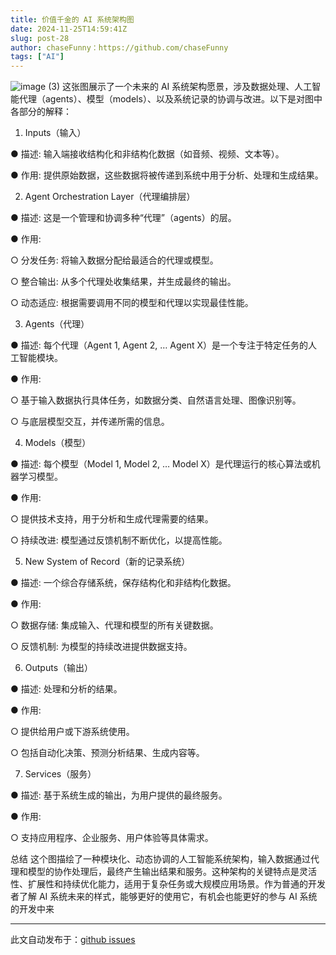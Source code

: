 ```yaml
---
title: 价值千金的 AI 系统架构图
date: 2024-11-25T14:59:41Z
slug: post-28
author: chaseFunny：https://github.com/chaseFunny
tags: ["AI"]
---
```



![image (3)](https://blog-1304565468.cos.ap-shanghai.myqcloud.com/blog/image%20(3).png)
这张图展示了一个未来的 AI 系统架构愿景，涉及数据处理、人工智能代理（agents）、模型（models）、以及系统记录的协调与改进。以下是对图中各部分的解释：
1. Inputs（输入）

● 描述: 输入端接收结构化和非结构化数据（如音频、视频、文本等）。

● 作用: 提供原始数据，这些数据将被传递到系统中用于分析、处理和生成结果。

2. Agent Orchestration Layer（代理编排层）

● 描述: 这是一个管理和协调多种“代理”（agents）的层。

● 作用: 

  ○ 分发任务: 将输入数据分配给最适合的代理或模型。
  
  ○ 整合输出: 从多个代理处收集结果，并生成最终的输出。
  
  ○ 动态适应: 根据需要调用不同的模型和代理以实现最佳性能。
  
3. Agents（代理）

● 描述: 每个代理（Agent 1, Agent 2, … Agent X）是一个专注于特定任务的人工智能模块。

● 作用: 

  ○ 基于输入数据执行具体任务，如数据分类、自然语言处理、图像识别等。
  
  ○ 与底层模型交互，并传递所需的信息。
  
4. Models（模型）

● 描述: 每个模型（Model 1, Model 2, … Model X）是代理运行的核心算法或机器学习模型。

● 作用: 

  ○ 提供技术支持，用于分析和生成代理需要的结果。
  
  ○ 持续改进: 模型通过反馈机制不断优化，以提高性能。
  
5. New System of Record（新的记录系统）

● 描述: 一个综合存储系统，保存结构化和非结构化数据。

● 作用: 

  ○ 数据存储: 集成输入、代理和模型的所有关键数据。
  
  ○ 反馈机制: 为模型的持续改进提供数据支持。
  
6. Outputs（输出）

● 描述: 处理和分析的结果。

● 作用: 

  ○ 提供给用户或下游系统使用。
  
  ○ 包括自动化决策、预测分析结果、生成内容等。
  
7. Services（服务）

● 描述: 基于系统生成的输出，为用户提供的最终服务。

● 作用: 

  ○ 支持应用程序、企业服务、用户体验等具体需求。
  
总结
这个图描绘了一种模块化、动态协调的人工智能系统架构，输入数据通过代理和模型的协作处理后，最终产生输出结果和服务。这种架构的关键特点是灵活性、扩展性和持续优化能力，适用于复杂任务或大规模应用场景。作为普通的开发者了解 AI 系统未来的样式，能够更好的使用它，有机会也能更好的参与 AI 系统的开发中来

---
此文自动发布于：<a href="https://github.com/coderPerseus/blog/issues/28" target="_blank">github issues</a>
